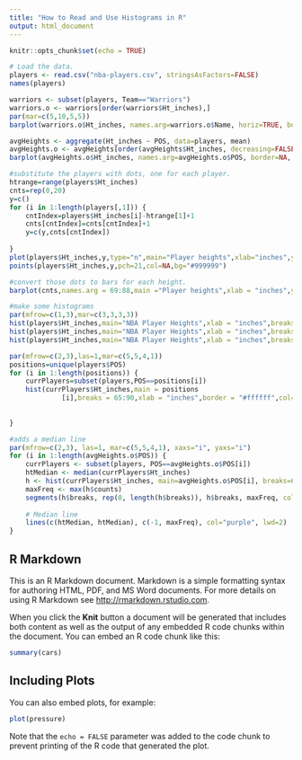 ```yaml
---
title: "How to Read and Use Histograms in R"
output: html_document
---
```


```r
knitr::opts_chunk$set(echo = TRUE)
```

```r
# Load the data.
players <- read.csv("nba-players.csv", stringsAsFactors=FALSE)
names(players)
```

```r
warriors <- subset(players, Team=="Warriors")
warriors.o <- warriors[order(warriors$Ht_inches),]
par(mar=c(5,10,5,5))
barplot(warriors.o$Ht_inches, names.arg=warriors.o$Name, horiz=TRUE, border=NA, las=1, main="Heights of Golden State Warriors")
```

```r
avgHeights <- aggregate(Ht_inches ~ POS, data=players, mean)
avgHeights.o <- avgHeights[order(avgHeights$Ht_inches, decreasing=FALSE),]
barplot(avgHeights.o$Ht_inches, names.arg=avgHeights.o$POS, border=NA, las=1)

```


```r
#substitute the players with dots, one for each player.
htrange=range(players$Ht_inches)
cnts=rep(0,20)
y=c()
for (i in 1:length(players[,1])) {
	cntIndex=players$Ht_inches[i]-htrange[1]+1
	cnts[cntIndex]=cnts[cntIndex]+1
	y=c(y,cnts[cntIndex])
	
}
plot(players$Ht_inches,y,type="n",main="Player heights",xlab="inches",ylab="count")
points(players$Ht_inches,y,pch=21,col=NA,bg="#999999")
```

```r
#convert those dots to bars for each height.
barplot(cnts,names.arg = 69:88,main ="Player heights",xlab = "inches",ylab = "count",border = NA,las=1)
```
```r
#make some histograms
par(mfrow=c(1,3),mar=c(3,3,3,3))
hist(players$Ht_inches,main="NBA Player Heights",xlab = "inches",breaks = seq(65,90,1))
hist(players$Ht_inches,main="NBA Player Heights",xlab = "inches",breaks = seq(65,90,2))
hist(players$Ht_inches,main="NBA Player Heights",xlab = "inches",breaks = seq(65,90,5))

```
```r
par(mfrow=c(2,3),las=1,mar=c(5,5,4,1))
positions=unique(players$POS)
for (i in 1:length(positions)) {
	currPlayers=subset(players,POS==positions[i])
	hist(currPlayers$Ht_inches,main = positions
			 [i],breaks = 65:90,xlab = "inches",border = "#ffffff",col="#999999",lwd=0.4)
	
	
}

```

```r
#adds a median line
par(mfrow=c(2,3), las=1, mar=c(5,5,4,1), xaxs="i", yaxs="i")
for (i in 1:length(avgHeights.o$POS)) {
    currPlayers <- subset(players, POS==avgHeights.o$POS[i])
    htMedian <- median(currPlayers$Ht_inches)
    h <- hist(currPlayers$Ht_inches, main=avgHeights.o$POS[i], breaks=65:90, xlab="inches", border=NA, col="#999999", lwd=0.4)
    maxFreq <- max(h$counts)
    segments(h$breaks, rep(0, length(h$breaks)), h$breaks, maxFreq, col="white")
     
    # Median line
    lines(c(htMedian, htMedian), c(-1, maxFreq), col="purple", lwd=2)
}

```





## R Markdown

This is an R Markdown document. Markdown is a simple formatting syntax for authoring HTML, PDF, and MS Word documents. For more details on using R Markdown see <http://rmarkdown.rstudio.com>.

When you click the **Knit** button a document will be generated that includes both content as well as the output of any embedded R code chunks within the document. You can embed an R code chunk like this:

```r
summary(cars)
```

## Including Plots

You can also embed plots, for example:

```r
plot(pressure)
```

Note that the `echo = FALSE` parameter was added to the code chunk to prevent printing of the R code that generated the plot.
